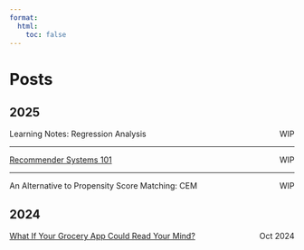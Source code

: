 ```yaml
---
format:
  html:
    toc: false
---
```


# Posts
## 2025

Learning Notes: Regression Analysis<div style="float: right;">WIP</div>

---

[Recommender Systems 101](posts/recommender_systems_101.qmd)<div style="float: right;">WIP</div>

--- 

An Alternative to Propensity Score Matching: CEM <div style="float: right;">WIP</div>

## 2024

[What If Your Grocery App Could Read Your Mind?](https://medium.com/allofresh-engineering/what-if-your-grocery-app-could-read-your-mind-8bc8eddd2ae5) <div style="float: right;">Oct 2024</div>
